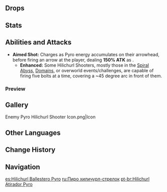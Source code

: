 {{Enemy Infobox
|image    = Enemy Pyro Hilichurl Shooter.png
|family   = Hilichurls
|type     = Common Enemies
|group    = Hilichurl Shooters
|element  = Pyro
}}
{{Description|The primitive wandering inhabitants of Teyvat's wildernesses.<br />These archers wield simple crossbows, and their arrowheads are coated with a thin layer of flammable material that can set their targets on fire. El Musk of the previous generation believed that this is an innovation by brighter hilichurls who wished to cook their game after hunting it.|[[Archive]]}}
{{Enemy Intro}}

==Drops==
{{Drops|Hilichurl Shooters}}

==Stats==
{{Enemy Stats|hp_ratio=.8|atk_ratio=.9|hp_type=1}}

==Abilities and Attacks==
*'''Aimed Shot:''' Charges as Pyro energy accumulates on their arrowhead, before firing an arrow at the player, dealing '''150% ATK''' as {{Color|Pyro DMG}}.
**'''Enhanced:''' Some Hilichurl Shooters, mostly those in the [[Spiral Abyss]], [[Domains]], or overworld events/challenges, are capable of firing five bolts at a time, covering a ~45 degree arc in front of them.

===Preview===
{{Preview
|size=185px
|file1=Pyro Hilichurl Shooter Aimed Shot
|caption1=Aimed Shot

|file2=Pyro Hilichurl Shooter Aimed Shot Enhanced
|caption2=Aimed Shot (Enhanced)
}}

==Gallery==
<gallery hideaddbutton="true" captionalign="center">
Enemy Pyro Hilichurl Shooter Icon.png|Icon
</gallery>

==Other Languages==
{{Other Languages
|en      = Pyro Hilichurl Shooter
|zhs     = 火箭丘丘人
|zhs_rm  = Huǒ Jiàn Qiūqiū-rén
|zht     = 火箭丘丘人
|zht_rm  = Huǒ Jiàn Qiūqiū-rén
|zh_tl   = Fire Arrow Hilichurl
|ja      = ヒルチャール・炎矢
|ja_rm   = Hiruchaaru - Enshi{{Assumed}}
|ja_tl   = Hilichurl - Flame Arrow
|ko      = 츄츄 화염 궁수
|ko_rm   = Chyuchyu Hwayeom Gungsu
|ko_tl   = Hilichurl Flame Archer
|es      = Hilichurl Ballestero Pyro
|es_tl   = 
|fr      = Arbalétrier Brutocollinus Pyro
|fr_tl   = Pyro Hilichurl Crossbowman
|ru      = Пиро хиличурл стрелок
|ru_tl   = Pyro Hilichurl Shooter
|th      = Pyro Hilichurl Shooter
|vi      = Hilichurl Hỏa Tiễn
|vi_tl   = Pyro Arrow Hilichurl
|de      = Pyro-Hilichurl-Schütze
|de_tl   = Pyro Hilichurl Shooter
|id      = Pyro Hilichurl Shooter
|pt      = Hilichurl Atirador Pyro
|pt_tl   = 
}}

==Change History==
{{Change History|1.0}}

==Navigation==
{{Enemy Navbox|type=Common}}

[[es:Hilichurl Ballestero Pyro]]
[[ru:Пиро хиличурл-стрелок]]
[[pt-br:Hilichurl Atirador Pyro]]
